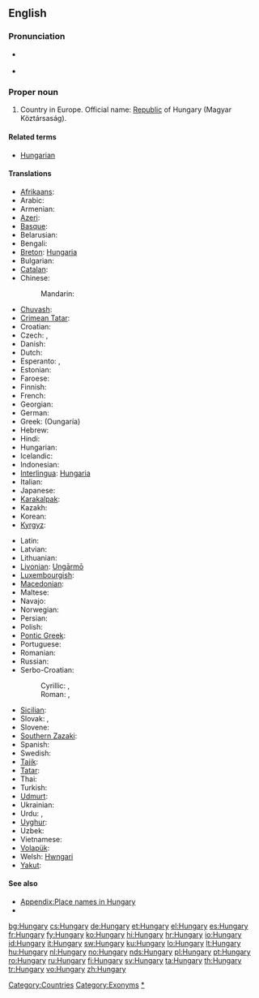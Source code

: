 ==English==

===Pronunciation===
* {{a|UK|US}} {{IPA|/ˈhʌŋ.ɡə.ɹi/}}
* {{audio|en-us-Hungary.ogg|Audio (US)}}

===Proper noun===
{{wikipedia}}
{{en-proper noun}}

# Country in Europe. Official name: [[republic|Republic]] of Hungary (Magyar Köztársaság).

====Related terms====
* [[Hungarian]]

====Translations====
{{trans-top|the country}}
* [[Afrikaans]]: {{t|af|Hongarye}}
* Arabic: {{t|ar|المجر|m|tr=al-májar}}
* Armenian: {{t-|hy|Հունգարիա|tr=Hungaria}}
* [[Azeri]]: {{t|az|Macarıstan|xs=Azeri}}
* [[Basque]]: {{t+|eu|Hungaria|xs=Basque}}
* Belarusian: {{t|be|Венгрыя|f|tr=Vénhryja|xs=Belarusian}}
* Bengali: {{t|bn|হাঙ্গেরি|tr=hāṅgēri|sc=Beng|xs=Bengali}}
* [[Breton]]: [[Hungaria]]
* Bulgarian: {{t+|bg|Унгария|f}}
* [[Catalan]]: {{t+|ca|Hongria|f}}
* Chinese:
*: Mandarin: {{t-|cmn|匈牙利|tr=Xiōngyálì|sc=Hani}}
* [[Chuvash]]: {{tø|cv|Венгри|tr=Vengri|sc=Cyrl}}
* [[Crimean Tatar]]: {{tø|crh|Macaristan}}
* Croatian: {{t|hr|Mađarska|f}}
* Czech: {{t+|cs|Maďarsko|n}}, {{t|cs|Uhry|p}} {{qualifier|before 1918}}
* Danish: {{t+|da|Ungarn}}
* Dutch: {{t+|nl|Hongarije|n}}
* Esperanto: {{t-|eo|Hungario|xs=Esperanto}}, {{t-|eo|Hungarujo|xs=Esperanto}}
* Estonian: {{t+|et|Ungari}}
* Faroese: {{t-|fo|Ungarn|xs=Faroese}}
* Finnish: {{t+|fi|Unkari}}
* French: {{t+|fr|Hongrie|f}}
* Georgian: {{t|ka|უნგრეთი|tr=ungreti|sc=Geor|xs=Georgian}}
* German: {{t+|de|Ungarn|n}}
* Greek: {{t+|el|Ουγγαρία|f}} (Oungaría)
* Hebrew: {{t+|he|הונגריה|f|tr=Hungarya}}
* Hindi: {{t+|hi|हंगरी|tr=haṅgarī|xs=Hindi}}
* Hungarian: {{t+|hu|Magyarország}}
* Icelandic: {{t+|is|Ungverjaland|n}}
* Indonesian: {{t-|id|Hongaria|xs=Indonesian}}
* [[Interlingua]]: [[Hungaria]]
* Italian: {{t+|it|Ungheria|f}}
* Japanese: {{t+|ja|ハンガリー|tr=Hangarī}}
* [[Karakalpak]]: {{tø|kaa|Vengriya}}
* Kazakh: {{t|kk|Мажарстан|tr=Mažarstán|sc=Cyrl|xs=Kazakh}}
* Korean: {{t+|ko|헝가리|tr=Heonggari|sc=Hang}}
* [[Kyrgyz]]: {{t-|ky|Венгрия|tr=Véngrija|sc=Cyrl|xs=Kyrgyz}}
{{trans-mid}}
* Latin: {{t-|la|Hungaria|f}}
* Latvian: {{t+|lv|Ungārija|f|xs=Latvian}}
* Lithuanian: {{t+|lt|Vengrija|f|xs=Lithuanian}}
* [[Livonian]]: [[Ungārmō]]
* [[Luxembourgish]]: {{t|lb|Ungarn|n}}
* [[Macedonian]]: {{t+|mk|Унгарија|f|tr=Ungárija}}
* Maltese: {{t-|mt|l-Ungerija|xs=Maltese}}
* Navajo: {{tø|nv|Hángewii}}
* Norwegian: {{t+|no|Ungarn}}
* Persian: {{t+|fa|مجارستان|tr=Majârestân}}
* Polish: {{t+|pl|Węgry|p}}
* [[Pontic Greek]]: {{tø|pnt|Ουγγαρία}}
* Portuguese: {{t+|pt|Hungria|f}}
* Romanian: {{t+|ro|Ungaria|f}}
* Russian: {{t+|ru|Венгрия|f|tr=Véngrija}}
* Serbo-Croatian:
*: Cyrillic: {{t|sh|Мађарска|f|alt=Ма̏ђарска|sc=Cyrl|xs=Serbo-Croatian}}, {{t|sh|Маџарска|f|alt=Ма̏џарска|sc=Cyrl|xs=Serbo-Croatian}}
*: Roman: {{t|sh|Mađarska|f|alt=Mȁđarskā|xs=Serbo-Croatian}}, {{t|sh|Madžarska|f|alt=Mȁdžarskā|xs=Serbo-Croatian}}
* [[Sicilian]]: {{t-|scn|Unghirìa|f|xs=Sicilian}}
* Slovak: {{t-|sk|Maďarsko|n}}, {{t|sk|Uhorsko|n}} {{qualifier|before 1918}}
* Slovene: {{t+|sl|Madžarska|f}}
* [[Southern Zazaki]]: {{tø|diq|Macarıstan}}
* Spanish: {{t+|es|Hungría|f}}
* Swedish: {{t+|sv|Ungern}}
* [[Tajik]]: {{t|tg|Маҷористон|tr=Madjoriston|sc=Cyrl|xs=Tajik}}
* [[Tatar]]: {{t-|tt|Венгрия|tr=Vengrija|sc=Cyrl|xs=Tatar}}
* Thai: {{t|th|ฮังการี|tr=hanggaaree}}
* Turkish: {{t+|tr|Macaristan}}
* [[Udmurt]]: {{tø|udm|Венгрия}}
* Ukrainian: {{t|uk|Угорщина|f|tr=Uhórščyna|xs=Ukrainian}}
* Urdu: {{t-|ur|مجارستان|tr=majāristān|xs=Urdu}}, {{t|ur|ہنگری|tr=haṅgarī|xs=Urdu}}
* [[Uyghur]]: {{t-|ug|ۋېنگرىيە|sc=ug-Arab|xs=Uyghur}}
* Uzbek: {{t|uz|Vengriya|xs=Uzbek}}
* Vietnamese: {{t-|vi|Hungary|xs=Vietnamese}}
* [[Volapük]]: {{t+|vo|Macarän|xs=Volapük}}
* Welsh: [[Hwngari]]
* [[Yakut]]: {{tø|sah|Мадьаар Сирэ|tr=Mad'aar Sire|sc=Cyrl}}
{{trans-bottom}}

====See also====
* [[Appendix:Place names in Hungary]]
* {{list|en|countries of Europe}}

[[Category:Countries]]
[[Category:Exonyms]]
[[Category:Hungary|*]]

[[bg:Hungary]]
[[cs:Hungary]]
[[de:Hungary]]
[[et:Hungary]]
[[el:Hungary]]
[[es:Hungary]]
[[fr:Hungary]]
[[fy:Hungary]]
[[ko:Hungary]]
[[hi:Hungary]]
[[hr:Hungary]]
[[io:Hungary]]
[[id:Hungary]]
[[it:Hungary]]
[[sw:Hungary]]
[[ku:Hungary]]
[[lo:Hungary]]
[[lt:Hungary]]
[[hu:Hungary]]
[[nl:Hungary]]
[[no:Hungary]]
[[nds:Hungary]]
[[pl:Hungary]]
[[pt:Hungary]]
[[ro:Hungary]]
[[ru:Hungary]]
[[fi:Hungary]]
[[sv:Hungary]]
[[ta:Hungary]]
[[th:Hungary]]
[[tr:Hungary]]
[[vo:Hungary]]
[[zh:Hungary]]